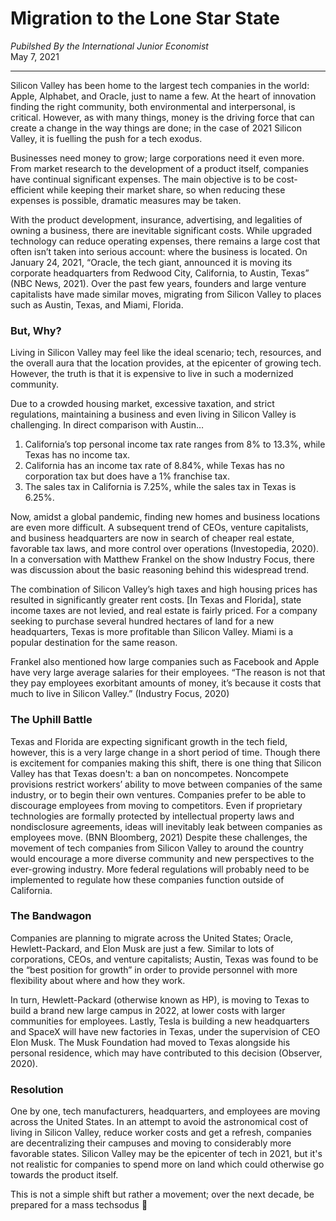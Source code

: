 # Migration to the Lone Star State

*Pubilshed By the International Junior Economist*<br/>
May 7, 2021

---

Silicon Valley has been home to the largest tech companies in the world: Apple, Alphabet, and Oracle, just to name a few. At the heart of innovation finding the right community, both environmental and interpersonal, is critical. However, as with many things, money is the driving force that can create a change in the way things are done; in the case of 2021 Silicon Valley, it is fuelling the push for a tech exodus.

Businesses need money to grow; large corporations need it even more. From market research to the development of a product itself, companies have continual significant expenses. The main objective is to be cost-efficient while keeping their market share, so when reducing these expenses is possible, dramatic measures may be taken.

With the product development, insurance, advertising, and legalities of owning a business, there are inevitable significant costs. While upgraded technology can reduce operating expenses, there remains a large cost that often isn’t taken into serious account: where the business is located.
On January 24, 2021, “Oracle, the tech giant, announced it is moving its corporate headquarters from Redwood City, California, to Austin, Texas” (NBC News, 2021). Over the past few years, founders and large venture capitalists have made similar moves, migrating from Silicon Valley to places such as Austin, Texas, and Miami, Florida.

### But, Why?

Living in Silicon Valley may feel like the ideal scenario; tech, resources, and the overall aura that the location provides, at the epicenter of growing tech. However, the truth is that it is expensive to live in such a modernized community.

Due to a crowded housing market, excessive taxation, and strict regulations, maintaining a business and even living in Silicon Valley is challenging. In direct comparison with Austin…
1. California’s top personal income tax rate ranges from 8% to 13.3%, while Texas has no income tax.
2. California has an income tax rate of 8.84%, while Texas has no corporation tax but does have a 1% franchise tax.
3. The sales tax in California is 7.25%, while the sales tax in Texas is 6.25%.

Now, amidst a global pandemic, finding new homes and business locations are even more difficult. A subsequent trend of CEOs, venture capitalists, and business headquarters are now in search of cheaper real estate, favorable tax laws, and more control over operations (Investopedia, 2020).
In a conversation with Matthew Frankel on the show Industry Focus, there was discussion about the basic reasoning behind this widespread trend.

The combination of Silicon Valley’s high taxes and high housing prices has resulted in significantly greater rent costs. [In Texas and Florida], state income taxes are not levied, and real estate is fairly priced. For a company seeking to purchase several hundred hectares of land for a new headquarters, Texas is more profitable than Silicon Valley. Miami is a popular destination for the same reason.

Frankel also mentioned how large companies such as Facebook and Apple have very large average salaries for their employees. “The reason is not that they pay employees exorbitant amounts of money, it’s because it costs that much to live in Silicon Valley.” (Industry Focus, 2020)

### The Uphill Battle

Texas and Florida are expecting significant growth in the tech field, however, this is a very large change in a short period of time. Though there is excitement for companies making this shift, there is one thing that Silicon Valley has that Texas doesn't: a ban on noncompetes.
Noncompete provisions restrict workers’ ability to move between companies of the same industry, or to begin their own ventures. Companies prefer to be able to discourage employees from moving to competitors. Even if proprietary technologies are formally protected by intellectual property laws and nondisclosure agreements, ideas will inevitably leak between companies as employees move. (BNN Bloomberg, 2021)
Despite these challenges, the movement of tech companies from Silicon Valley to around the country would encourage a more diverse community and new perspectives to the ever-growing industry. More federal regulations will probably need to be implemented to regulate how these companies function outside of California.

### The Bandwagon

Companies are planning to migrate across the United States; Oracle, Hewlett-Packard, and Elon Musk are just a few. Similar to lots of corporations, CEOs, and venture capitalists; Austin, Texas was found to be the “best position for growth” in order to provide personnel with more flexibility about where and how they work.

In turn, Hewlett-Packard (otherwise known as HP), is moving to Texas to build a brand new large campus in 2022, at lower costs with larger communities for employees. Lastly, Tesla is building a new headquarters and SpaceX will have new factories in Texas, under the supervision of CEO Elon Musk. The Musk Foundation had moved to Texas alongside his personal residence, which may have contributed to this decision (Observer, 2020).

###  Resolution

One by one, tech manufacturers, headquarters, and employees are moving across the United States. In an attempt to avoid the astronomical cost of living in Silicon Valley, reduce worker costs and get a refresh, companies are decentralizing their campuses and moving to considerably more favorable states. Silicon Valley may be the epicenter of tech in 2021, but it's not realistic for companies to spend more on land which could otherwise go towards the product itself.

This is not a simple shift but rather a movement; over the next decade, be prepared for a mass techsodus 🚀